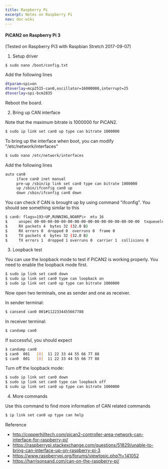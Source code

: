 ```yaml
---
title: Raspberry Pi
excerpt: Notes on Raspberry Pi
nav: doc-wiki
---
```


#### PiCAN2 on Raspberry Pi 3

(Tested on Raspberry Pi3 with Raspbian Stretch 2017-09-07)

1. Setup driver

```bash
$ sudo nano /boot/config.txt
```

Add the following lines

```bash
dtparam=spi=on
dtoverlay=mcp2515-can0,oscillator=16000000,interrupt=25
dtoverlay=spi-bcm2835
```

Reboot the board.

2. Bring up CAN interface

Note that the maximum bitrate is 1000000 for PiCAN2.

```bash
$ sudo ip link set can0 up type can bitrate 1000000
```

To bring up the interface when boot, you can modify "/etc/network/interfaces"

```bash
$ sudo nano /etc/network/interfaces
```

Add the following lines

```bash
auto can0
     iface can0 inet manual
     pre-up /sbin/ip link set can0 type can bitrate 1000000 
     up /sbin/ifconfig can0 up
     down /sbin/ifconfig can0 down
```

You can check if CAN is brought up by using command "ifconfig". You should see something similar to this

```bash
$ can0: flags=193<UP,RUNNING,NOARP\>  mtu 16
$     unspec 00-00-00-00-00-00-00-00-00-00-00-00-00-00-00-00  txqueuelen 10  (UNSPEC)
$     RX packets 4  bytes 32 (32.0 B)
$     RX errors 0  dropped 0  overruns 0  frame 0
$     TX packets 4  bytes 32 (32.0 B)
$     TX errors 1  dropped 1 overruns 0  carrier 1  collisions 0
```

3. Loopback test

You can use the loopback mode to test if PiCAN2 is working properly. You need to enable the loopback mode first.

```bash
$ sudo ip link set can0 down
$ sudo ip link set can0 type can loopback on
$ sudo ip link set can0 up type can bitrate 1000000
```

Now open two terminals, one as sender and one as receiver.

In sender terminal:

```bash
$ cansend can0 001#1122334455667788
```

In receiver terminal:

```bash
$ candump can0
```

If successful, you should expect

```bash
$ candump can0
$ can0  001   [8]  11 22 33 44 55 66 77 88
$ can0  001   [8]  11 22 33 44 55 66 77 88
```

Turn off the loopback mode:

```bash
$ sudo ip link set can0 down
$ sudo ip link set can0 type can loopback off
$ sudo ip link set can0 up type can bitrate 1000000
```

4. More commands

Use this command to find more information of CAN related commands

```bash
$ ip link set can0 up type can help
```

Reference

* http://copperhilltech.com/pican2-controller-area-network-can-interface-for-raspberry-pi/
* https://raspberrypi.stackexchange.com/questions/51829/unable-to-bring-can-interface-up-on-raspberry-pi-3
* https://www.raspberrypi.org/forums/viewtopic.php?t=141052
* https://harrisonsand.com/can-on-the-raspberry-pi/
